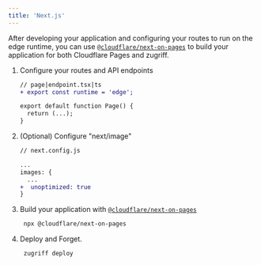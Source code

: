 ```yaml
---
title: 'Next.js'
---
```


After developing your application and configuring your routes to run on the edge runtime, you can use
[`@cloudflare/next-on-pages`](https://www.npmjs.com/package/@cloudflare/next-on-pages) to build your
application for both Cloudflare Pages and zugriff.


<Steps>

1. Configure your routes and API endpoints

   ```diff lang="tsx"
   // page|endpoint.tsx|ts
   + export const runtime = 'edge';

   export default function Page() {
     return (...);
   }
   ```

2. (Optional) Configure "next/image"

   ```diff lang="js"
   // next.config.js

   ...
   images: {
     ...
   +  unoptimized: true
   }
   ```

3. Build your application with [`@cloudflare/next-on-pages`](https://www.npmjs.com/package/@cloudflare/next-on-pages)

   ```zsh
    npx @cloudflare/next-on-pages
   ```

4. Deploy and Forget.

   ```zsh
    zugriff deploy
   ```

</Steps>
